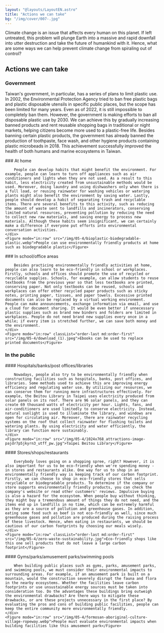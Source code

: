```yaml
---
layout: "@layouts/LayoutEN.astro"
title: "Actions we can take"
bg: "/img/cover/007-.jpg"
---
```



Climate change is an issue that affects every human on this planet. If left untreated, this problem will plunge Earth into a massive and rapid downfall into utter destruction and take the future of humankind with it. Hence, what are some ways we can help prevent climate change from spiraling out of control?

## Actions we can take

### Government

Taiwan's government, in particular, has a series of plans to limit plastic use. In 2002, the Environmental Protection Agency tried to ban free plastic bags and plastic disposable utensils in specific public places, but the scope has been limited for many years. Even as of 2022, it is still impossible to completely ban them. However, the government is making efforts to ban all disposable plastic use by 2030. We can achieve this by gradually increasing banned products and rent reusable shopping bags in traditional or night markets, helping citizens become more used to a plastic-free life. Besides banning certain plastic products, the government has already banned the production of toothpaste, face wash, and other hygiene products containing plastic microbeads in 2018. This achievement successfully improved the health of both humans and marine ecosystems in Taiwan.

<Row>
    <div>
        ### At home

        People can develop habits that might benefit the environment. For example, people can learn to turn off appliances such as air conditioners and lights when they are not used. As a result to this habit, less electricity created from unsustainable methods would be used. Moreover, doing laundry and using dishwashers only when there is a full load, or reusing rainwater for washing vehicles or watering plants might also benefit the environment by saving water. Lastly, people should develop a habit of separating trash and recyclable items. There are several benefits to this activity, such as reducing the amount of waste sent to landfills and incinerators, conserving limited natural resources, preventing pollution by reducing the need to collect new raw materials, and saving energy to process new materials. Although these habits seem insignificant, we can certainly make a difference if everyone put efforts into environmental conversation activities.
    </div>
    <Figure mode="in:row" src="/img/05-4/bioplastic-biodegradable-plastic.webp">People can use environmentally friendly products at home such as biodegradable plastic</Figure>
</Row>

<Row classList="mb-3">
    <div>
        ### In school/office areas

        Besides practicing environmentally friendly activities at home, people can also learn to be eco-friendly in school or workplaces. Firstly, schools and offices should promote the use of recycled or recyclable supplies. Schools, for example, can allow students to reuse textbooks from the previous year so that less textbooks are printed, conserving paper. Not only textbooks can be reused, schools and workplaces can offer other recycled paper products such as sticky notes, printing paper, tissues, and paper towels. Excessive printed documents can also be replaced by a virtual working environment. People can make announcements, exchange information via email, and use a cloud for document sharing. It would be even better if unnecessary plastic supplies such as brand new binders and folders are limited in workplaces. People do not need brand new supplies every once in a while; if every item is stretched further, we can save both money and the environment. 
    </div>
    <Figure mode="in:row" classList="order-last md:order-first" src="/img/05-4/download_(1).jpeg">Ebooks can be used to replace printed documents</Figure>
</Row>

### In the public

<Row>
    <div>
        #### Hospitals/banks/post offices/libraries

        Nowadays, people also try to be environmentally friendly when constructing facilities such as hospitals, banks, post offices, and libraries. Some methods used to achieve this are improving energy efficiency and regulating water use. By utilizing our resources, we can conserve them for running more infrastructures effectively. For example, the Beitou Library in Taipei uses electricity produced from solar panels on its roof. There are 96 solar panels, and they can create 69 thousand watts of electricity per hour. Lights, fans, and air-conditioners are used limitedly to conserve electricity. Instead, natural sunlight is used to illuminate the library, and windows are open for circulating air. Moreover, there are rainwater recycling systems on the roof that collect rainwater for flushing toilets and watering plants. By using electricity and water efficiently, the library can function more sustainably.
    </div>
    <Figure mode="in:row" src="/img/05-4/1024x768_attractions-image-pajdr7p5jkyrn3_utff_pw.jpg">Taipei Beitou Library</Figure>
</Row>
    
<Row>
    <div>
        #### Stores/shops/restaurants
            
        Everybody loves going on a shopping spree, right? However, it is also important for us to be eco-friendly when we're spending money - in stores and restaurants alike. One way for us to shop in an environmentally friendly way is keeping track of our carbon footprint. Firstly, we can choose to shop in eco-friendly stores that sells recyclable or biodegradable products. To determine if the company or store supports environmentally friendly products, you can check the company's website or read other customers' reviews. Impulsive buying is also a hazard for the ecosystem. When people buy without thinking, they might buy a tremendous amount of things they do not need, and the items end up in landfills in no time, which can be extremely harmful as they are a source of pollution and greenhouse gases. In addition, eating some food such as beef is not eco-friendly as well, since much greenhouse gases and pollution are produced during the raising process of these livestock. Hence, when eating in restaurants, we should be cautious of our carbon footprints by choosing our meals wisely.
    </div>
    <Figure mode="in:row" classList="order-last md:order-first" src="/img/05-4/zero-waste-sustainability.jpg">Eco-friendly shops like this one sell products that do not leave a large carbon footprint</Figure>
</Row>

<Row>
    <div>
        #### Gyms/parks/amusement parks/swimming pools

        When building public places such as gyms, parks, amusement parks, and swimming pools, we must consider their environmental impacts to surrounding areas. For example, if an amusement park is built on a mountain, would the construction severely disrupt the fauna and flora in the nearby ecosystems. Whether the facilities leave carbon footprints or use unsustainable energy sources must be taken into consideration too. Do the advantages these buildings bring outweigh the environmental drawbacks? Are there ways to mitigate these drawbacks, or are these projects unnecessary in the first place? By evaluating the pros and cons of building public facilities, people can keep the entire community more environmentally friendly. 
    </div>
    <Figure mode="in:row" src="/img/05-4/formosan-aboriginal-culture-village-ropeway.webp">People must evaluate environmental impacts when building facilities like this amusement park</Figure>
</Row>
